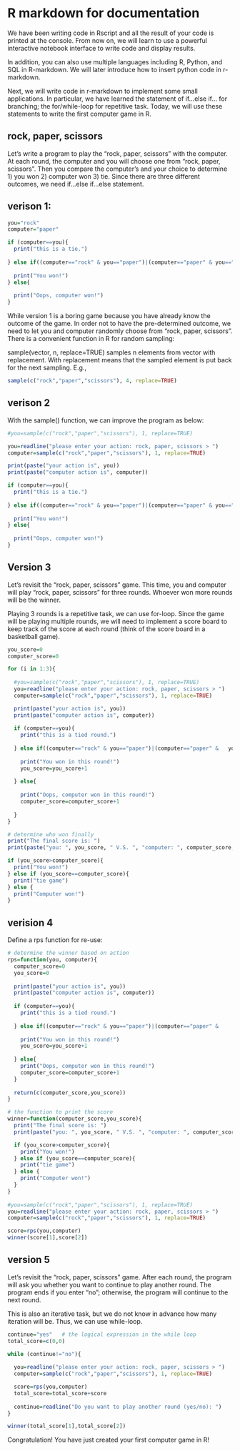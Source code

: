 # R markdown for documentation 

We have been writing code in Rscript and all the result of your code is printed at the console. From now on, we will learn to use a powerful interactive notebook interface to write code and display results. 

In addition, you can also use multiple languages including R, Python, and SQL in R-markdown. We will later introduce how to insert python code in r-markdown.


Next, we will write code in r-markdown to implement some small applications. In particular, we have learned the statement of if...else if... for branching; the for/while-loop for repetitive task. Today, we will use these statements to write the first computer game in R. 


## rock, paper, scissors
Let's write a program to play the "rock, paper, scissors" with the computer. At each round, the computer and you will choose one from "rock, paper, scissors". Then you compare the computer's and your choice to determine 1) you won 2) computer won 3) tie. Since there are three different outcomes, we need if...else if...else statement. 

## verison 1:
```r
you="rock"   
computer="paper" 

if (computer==you){
  print("this is a tie.")
  
} else if((computer=="rock" & you=="paper")|(computer=="paper" & you=="scissors")|(computer=="scissors" & you=="rock") ){
  
  print("You won!")
} else{
  
  print("Oops, computer won!")
}

```

While version 1 is a boring game because you have already know the outcome of the game. In order not to have the pre-determined outcome, we need to let you and computer randomly choose from "rock, paper, scissors". There is a convenient function in R for random sampling: 

sample(vector, n, replace=TRUE) samples n elements from vector with replacement. With replacement means that the sampled element is put back for the next sampling. E.g., 
```r
sample(c("rock","paper","scissors"), 4, replace=TRUE)
```


## verison 2
With the sample() function, we can improve the program as below:

```r
#you=sample(c("rock","paper","scissors"), 1, replace=TRUE)

you=readline("please enter your action: rock, paper, scissors > ")
computer=sample(c("rock","paper","scissors"), 1, replace=TRUE)

print(paste("your action is", you))
print(paste("computer action is", computer))

if (computer==you){
  print("this is a tie.")
  
} else if((computer=="rock" & you=="paper")|(computer=="paper" & you=="scissors")|(computer=="scissors" & you=="rock") ){
  
  print("You won!")
} else{
  
  print("Oops, computer won!")
}

```

## Version 3
Let's revisit the "rock, paper, scissors" game. This time, you and computer will play "rock, paper, scissors" for three rounds. Whoever won more rounds will be the winner.

Playing 3 rounds is a repetitive task, we can use for-loop. Since the game will be playing multiple rounds, we will need to implement a score board to keep track of the score at each round (think of the score board in a basketball game).
```r
you_score=0
computer_score=0

for (i in 1:3){
  
  #you=sample(c("rock","paper","scissors"), 1, replace=TRUE)
  you=readline("please enter your action: rock, paper, scissors > ")
  computer=sample(c("rock","paper","scissors"), 1, replace=TRUE)

  print(paste("your action is", you))
  print(paste("computer action is", computer))
  
  if (computer==you){
    print("this is a tied round.")
  
  } else if((computer=="rock" & you=="paper")|(computer=="paper" &   you=="scissors")|(computer=="scissors" & you=="rock") ){
  
    print("You won in this round!")
    you_score=you_score+1
    
  } else{
  
    print("Oops, computer won in this round!")
    computer_score=computer_score+1
    
  }
}

# determine who won finally
print("The final score is: ")
print(paste("you: ", you_score, " V.S. ", "computer: ", computer_score, sep=""))

if (you_score>computer_score){
  print("You won!")
} else if (you_score==computer_score){
  print("tie game")
} else {
  print("Computer won!")
}

```

## verision 4
Define a rps function for re-use:
```r
# determine the winner based on action
rps=function(you, computer){
  computer_score=0
  you_score=0
  
  print(paste("your action is", you))
  print(paste("computer action is", computer))
  
  if (computer==you){
    print("this is a tied round.")
  
  } else if((computer=="rock" & you=="paper")|(computer=="paper" &        you=="scissors")|(computer=="scissors" & you=="rock") ){
  
    print("You won in this round!")
    you_score=you_score+1
    
  } else{
    print("Oops, computer won in this round!")
    computer_score=computer_score+1
  }
  
  return(c(computer_score,you_score))
}

# the function to print the score 
winner=function(computer_score,you_score){
  print("The final score is: ")
  print(paste("you: ", you_score, " V.S. ", "computer: ", computer_score, sep=""))

  if (you_score>computer_score){
    print("You won!")
  } else if (you_score==computer_score){
    print("tie game")
  } else {
    print("Computer won!")
  }
}
  
#you=sample(c("rock","paper","scissors"), 1, replace=TRUE)
you=readline("please enter your action: rock, paper, scissors > ")
computer=sample(c("rock","paper","scissors"), 1, replace=TRUE)

score=rps(you,computer)
winner(score[1],score[2])

```


## version 5
Let's revisit the "rock, paper, scissors" game. After each round, the program will ask you whether you want to continue to play another round. The program ends if you enter "no"; otherwise, the program will continue to the next round.

This is also an iterative task, but we do not know in advance how many iteration will be. Thus, we can use while-loop.
```r
continue="yes"   # the logical expression in the while loop
total_score=c(0,0)

while (continue!="no"){
  
  you=readline("please enter your action: rock, paper, scissors > ")
  computer=sample(c("rock","paper","scissors"), 1, replace=TRUE)

  score=rps(you,computer)
  total_score=total_score+score
  
  continue=readline("Do you want to play another round (yes/no): ")
}

winner(total_score[1],total_score[2])

```

Congratulation! You have just created your first computer game in R!
